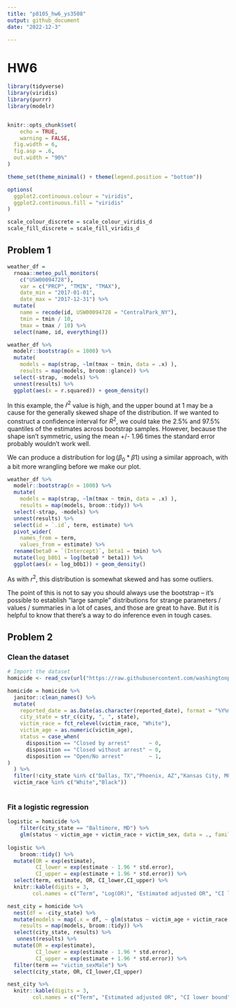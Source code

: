 ```yaml
---
title: "p8105_hw6_ys3508"
output: github_document
date: "2022-12-3"

---
```

# HW6
```r
library(tidyverse)
library(viridis)
library(purrr)
library(modelr)


knitr::opts_chunk$set(
	echo = TRUE,
	warning = FALSE,
  fig.width = 6,
  fig.asp = .6,
  out.width = "90%"
)

theme_set(theme_minimal() + theme(legend.position = "bottom"))

options(
  ggplot2.continuous.colour = "viridis",
  ggplot2.continuous.fill = "viridis"
)

scale_colour_discrete = scale_colour_viridis_d
scale_fill_discrete = scale_fill_viridis_d
```


## Problem 1

```r
weather_df = 
  rnoaa::meteo_pull_monitors(
    c("USW00094728"),
    var = c("PRCP", "TMIN", "TMAX"), 
    date_min = "2017-01-01",
    date_max = "2017-12-31") %>%
  mutate(
    name = recode(id, USW00094728 = "CentralPark_NY"),
    tmin = tmin / 10,
    tmax = tmax / 10) %>%
  select(name, id, everything())
```


```r
weather_df %>% 
  modelr::bootstrap(n = 1000) %>% 
  mutate(
    models = map(strap, ~lm(tmax ~ tmin, data = .x) ),
    results = map(models, broom::glance)) %>% 
  select(-strap, -models) %>% 
  unnest(results) %>% 
  ggplot(aes(x = r.squared)) + geom_density()
```

In this example, the $\hat{r}^2$ value is high, and the upper bound at 1 may be a cause for the generally skewed shape of the distribution. If we wanted to construct a confidence interval for $R^2$, we could take the 2.5% and 97.5% quantiles of the estimates across bootstrap samples. However, because the shape isn't symmetric, using the mean +/- 1.96 times the standard error probably wouldn't work well.

We can produce a distribution for $\log(\beta_0 * \beta1)$ using a similar approach, with a bit more wrangling before we make our plot.

```r
weather_df %>% 
  modelr::bootstrap(n = 1000) %>% 
  mutate(
    models = map(strap, ~lm(tmax ~ tmin, data = .x) ),
    results = map(models, broom::tidy)) %>% 
  select(-strap, -models) %>% 
  unnest(results) %>% 
  select(id = `.id`, term, estimate) %>% 
  pivot_wider(
    names_from = term, 
    values_from = estimate) %>% 
  rename(beta0 = `(Intercept)`, beta1 = tmin) %>% 
  mutate(log_b0b1 = log(beta0 * beta1)) %>% 
  ggplot(aes(x = log_b0b1)) + geom_density()
```

As with $r^2$, this distribution is somewhat skewed and has some outliers. 

The point of this is not to say you should always use the bootstrap -- it's possible to establish "large sample" distributions for strange parameters / values / summaries in a lot of cases, and those are great to have. But it is helpful to know that there's a way to do inference even in tough cases. 

## Problem 2

### Clean the dataset
```r
# Import the dataset
homicide <- read_csv(url("https://raw.githubusercontent.com/washingtonpost/data-homicides/master/homicide-data.csv"), na = c("", "NA", "Unknown"))

homicide = homicide %>%
  janitor::clean_names() %>%
  mutate(
    reported_date = as.Date(as.character(reported_date), format = "%Y%m%d"),
    city_state = str_c(city, ", ", state),
    victim_race = fct_relevel(victim_race, "White"),
    victim_age = as.numeric(victim_age),
    status = case_when(
      disposition == "Closed by arrest"      ~ 0,
      disposition == "Closed without arrest" ~ 0,
      disposition == "Open/No arrest"        ~ 1,
)
  ) %>% 
  filter(!city_state %in% c("Dallas, TX","Phoenix, AZ","Kansas City, MO","Tulsa, AL"),
  victim_race %in% c("White","Black"))
  
```

### Fit a logistic regression
```r
logistic = homicide %>%
    filter(city_state == "Baltimore, MD") %>% 
    glm(status ~ victim_age + victim_race + victim_sex, data = ., family = "binomial") 
    
logistic %>% 
    broom::tidy() %>% 
  mutate(OR = exp(estimate),
         CI_lower = exp(estimate - 1.96 * std.error),
         CI_upper = exp(estimate + 1.96 * std.error)) %>% 
  select(term, estimate, OR, CI_lower,CI_upper) %>% 
  knitr::kable(digits = 3, 
        col.names = c("Term", "Log(OR)", "Estimated adjusted OR", "CI lower bound", "CI upper bound"))

```

```r
nest_city = homicide %>%  
  nest(df = -city_state) %>% 
  mutate(models = map(.x = df, ~ glm(status ~ victim_age + victim_race + victim_sex, data = .x, family = "binomial")),
    results = map(models, broom::tidy)) %>% 
  select(city_state, results) %>% 
   unnest(results) %>% 
  mutate(OR = exp(estimate),
         CI_lower = exp(estimate - 1.96 * std.error),
         CI_upper = exp(estimate + 1.96 * std.error)) %>% 
  filter(term == "victim_sexMale") %>% 
  select(city_state, OR, CI_lower,CI_upper)

nest_city %>% 
  knitr::kable(digits = 3, 
        col.names = c("Term", "Estimated adjusted OR", "CI lower bound", "CI upper bound")) 

```

